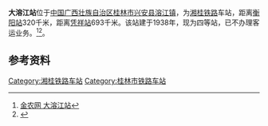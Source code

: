 {{Infobox China railway station 
|车站名称 = 大溶江站
|图片 =
|图片介紹 = 
|车站名称拼音 = Darongjiang
|车站位置 = {{CHN}}[[中国|中国]][[广西壮族自治区|广西壮族自治区]][[兴安县|兴安县]][[溶江镇|溶江镇]]
|归属= [[南宁铁路局|南宁铁路局]]
|线路 = [[湘桂铁路|湘桂铁路]]
|车站等级 = [[四等站_(中铁)|四等站]]
|月台数目 = 
}}

'''大溶江站'''位于[[中国|中国]][[广西壮族自治区|广西壮族自治区]][[桂林市|桂林市]][[兴安县|兴安县]][[溶江镇|溶江镇]]，为[[湘桂铁路|湘桂铁路]]车站，距离[[衡阳站|衡阳站]]320千米，距离[[凭祥站|凭祥站]]693千米。该站建于1938年，现为四等站，已不办理客运业务。<ref>[http://ww.agri.com.cn/railway/1314.htm 金农网 大溶江站]{{dead link|date=2018年5月 |bot=InternetArchiveBot |fix-attempted=yes }}</ref><ref>{{Cite book|title=中国铁路站名词典|last=孙本祥主编|first=|publisher=北京：[[中国铁道出版社|中国铁道出版社]]|year=2003.04|isbn=7-113-03941-3|location=|pages=480}}</ref>。

==参考资料==
{{reflist}}

{{湘桂铁路}}

[[Category:湘桂铁路车站|Category:湘桂铁路车站]]
[[Category:桂林市铁路车站|Category:桂林市铁路车站]]


{{China-rail-stub}}